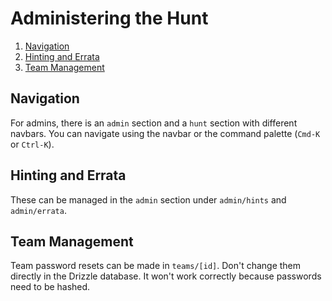 # Administering the Hunt

1. [Navigation](#navigation)
2. [Hinting and Errata](#hinting-and-errata)
3. [Team Management](#team-management)

## Navigation

For admins, there is an `admin` section and a `hunt` section with different navbars. You can navigate using the navbar or the command palette (`Cmd-K` or `Ctrl-K`).

## Hinting and Errata

These can be managed in the `admin` section under `admin/hints` and `admin/errata`.

## Team Management

Team password resets can be made in `teams/[id]`. Don't change them directly in the Drizzle database. It won't work correctly because passwords need to be hashed.
